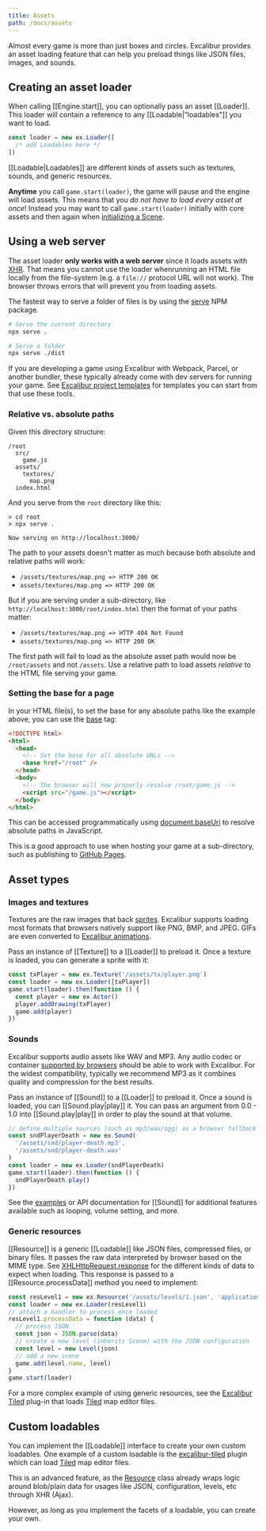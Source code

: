 ```yaml
---
title: Assets
path: /docs/assets
---
```


Almost every game is more than just boxes and circles. Excalibur provides an asset loading feature that can help you preload things like JSON files, images, and sounds.

## Creating an asset loader

When calling [[Engine.start]], you can optionally pass an asset [[Loader]]. This loader will contain a reference to any [[Loadable|"loadables"]] you want to load.

```ts
const loader = new ex.Loader([
  /* add Loadables here */
])
```

[[Loadable|Loadables]] are different kinds of assets such as textures, sounds, and generic resources.

<Note>

**Anytime** you call `game.start(loader)`, the game will pause and the engine will load assets. This means that you _do not have to load every asset at once_! Instead you may want to call `game.start(loader)` initially with core assets and then again when [initializing a Scene](/docs/scenes#initialization).

</Note>

## Using a web server

The asset loader **only works with a web server** since it loads assets with [XHR](https://developer.mozilla.org/en-US/docs/Web/API/XMLHttpRequest). That means you cannot use the loader whenrunning an HTML file locally from the file-system (e.g. a `file://` protocol URL will not work). The browser throws errors that will prevent you from loading assets.

The fastest way to serve a folder of files is by using the [serve](https://npmjs.org/package/serve) NPM package.

```bash
# Serve the current directory
npx serve .

# Serve a folder
npx serve ./dist
```

If you are developing a game using Excalibur with Webpack, Parcel, or another bundler, these typically already come with dev servers for running your game. See [Excalibur project templates](/docs/installation#example-project-templates) for templates you can start from that use these tools.

### Relative vs. absolute paths

Given this directory structure:

```
/root
  src/
    game.js
  assets/
    textures/
      map.png
  index.html
```

And you serve from the `root` directory like this:

```
> cd root
> npx serve .

Now serving on http://localhost:3000/
```

The path to your assets doesn't matter as much because both absolute and relative paths will work:

- `/assets/textures/map.png => HTTP 200 OK`
- `assets/textures/map.png => HTTP 200 OK`

But if you are serving under a sub-directory, like `http://localhost:3000/root/index.html` then the format of your paths matter:

- `/assets/textures/map.png => HTTP 404 Not Found`
- `assets/textures/map.png => HTTP 200 OK`

The first path will fail to load as the absolute asset path would now be `/root/assets` and not `/assets`. Use a relative path to load assets _relative_ to the HTML file serving your game.

### Setting the base for a page

In your HTML file(s), to set the base for any absolute paths like the example above, you can use the [base](https://developer.mozilla.org/en-US/docs/Web/HTML/Element/base) tag:

```html
<!DOCTYPE html>
<html>
  <head>
    <!-- Set the base for all absolute URLs -->
    <base href="/root" />
  </head>
  <body>
    <!-- The browser will now properly resolve /root/game.js -->
    <script src="/game.js"></script>
  </body>
</html>
```

This can be accessed programmatically using [document.baseUri](https://developer.mozilla.org/en-US/docs/Web/API/Node/baseURI) to resolve absolute paths in JavaScript.

This is a good approach to use when hosting your game at a sub-directory, such as publishing to [GitHub Pages](https://pages.github.com/).

## Asset types

### Images and textures

Textures are the raw images that back [sprites](/docs/drawings#sprites). Excalibur supports loading most formats that browsers natively support like PNG, BMP, and JPEG. GIFs are even converted to [Excalibur animations](/docs/drawings#animations).

Pass an instance of [[Texture]] to a [[Loader]] to preload it. Once a texture
is loaded, you can generate a sprite with it:

```js
const txPlayer = new ex.Texture('/assets/tx/player.png')
const loader = new ex.Loader([txPlayer])
game.start(loader).then(function () {
  const player = new ex.Actor()
  player.addDrawing(txPlayer)
  game.add(player)
})
```

### Sounds

Excalibur supports audio assets like WAV and MP3. Any audio codec or container [supported by browsers](https://developer.mozilla.org/en-US/docs/Web/Media/Formats/Audio_codecs) should be able to work with Excalibur. For the widest compatibility, typically we recommend MP3 as it combines quality and compression for the best results.

Pass an instance of [[Sound]] to a [[Loader]] to preload it. Once a sound
is loaded, you can [[Sound.play|play]] it. You can pass an argument from 0.0 - 1.0
into [[Sound.play|play]] in order to play the sound at that volume.

```js
// define multiple sources (such as mp3/wav/ogg) as a browser fallback
const sndPlayerDeath = new ex.Sound(
  '/assets/snd/player-death.mp3',
  '/assets/snd/player-death.wav'
)
const loader = new ex.Loader(sndPlayerDeath)
game.start(loader).then(function () {
  sndPlayerDeath.play()
})
```

See the [examples](https://excaliburjs.com/examples/?path=/docs/audio) or API documentation for [[Sound]] for additional features available such as looping, volume setting, and more.

<Example story="audio" />

### Generic resources

[[Resource]] is a generic [[Loadable]] like JSON files, compressed files, or binary files. It passes the raw data interpreted by browser based on the MIME type. See [XHLHttpRequest.response](https://developer.mozilla.org/en-US/docs/Web/API/XMLHttpRequest/response) for the different kinds of data to expect when loading. This response is passed to a [[Resource.processData]] method you need to implement:

```js
const resLevel1 = new ex.Resource('/assets/levels/1.json', 'application/json')
const loader = new ex.Loader(resLevel1)
// attach a handler to process once loaded
resLevel1.processData = function (data) {
  // process JSON
  const json = JSON.parse(data)
  // create a new level (inherits Scene) with the JSON configuration
  const level = new Level(json)
  // add a new scene
  game.add(level.name, level)
}
game.start(loader)
```

For a more complex example of using generic resources, see the [Excalibur Tiled](https://github.com/excaliburjs/excalibur-tiled) plug-in that loads [Tiled](https://www.mapeditor.org/) map editor files.

## Custom loadables

You can implement the [[Loadable]] interface to create your own custom loadables. One example of a custom loadable is the [excalibur-tiled](https://github.com/excaliburjs/excalibur-tiled) plugin which can load [Tiled](https://www.mapeditor.org/) map editor files.

This is an advanced feature, as the [Resource](#generic-resources) class already wraps logic around
blob/plain data for usages like JSON, configuration, levels, etc through XHR (Ajax).

However, as long as you implement the facets of a loadable, you can create your
own.

